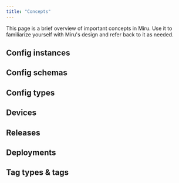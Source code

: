 ```yaml
---
title: "Concepts"
---
```



This page is a brief overview of important concepts in Miru. Use it to familiarize yourself with Miru's design and refer back to it as needed.

## Config instances

<ConfigInstanceDefinition />

## Config schemas

<ConfigSchemaDefinition />

## Config types

<ConfigTypeDefinition />

## Devices

<DeviceDefinition />

## Releases

<ReleaseDefinition />

## Deployments

<DeploymentDefinition />

## Tag types & tags

<TagAndTagTypeDefinition />